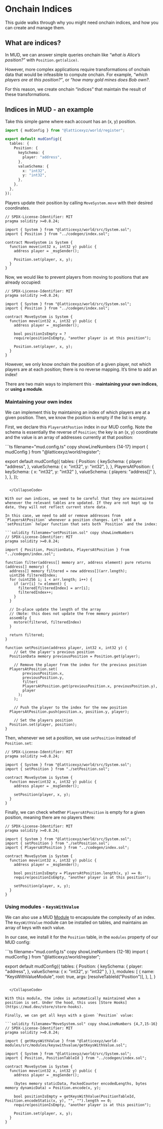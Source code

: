 
# Onchain Indices

This guide walks through why you might need onchain indices, and how you can create and manage them.

## What are indices?

In MUD, we can answer simple queries onchain like _“what is Alice’s position?”_ with `Position.get(alice)`.

However, more complex applications require transformations of onchain data that would be infeasible to compute onchain. For example, _“which players are at this position?”_, or _“how many gold mines does Bob own?_.

For this reason, we create onchain “indices” that maintain the result of these transformations.

## Indices in MUD - an example

Take this simple game where each account has an (x, y) position.

```ts filename="mud.config.ts" copy showLineNumbers
import { mudConfig } from "@latticexyz/world/register";

export default mudConfig({
  tables: {
    Position: {
      keySchema: {
        player: "address",
      },
      valueSchema: {
        x: "int32",
        y: "int32",
      },
    },
  },
});
```

Players update their position by calling `MoveSystem.move` with their desired coordinates.

```solidity filename="MoveSystem.sol" copy showLineNumbers
// SPDX-License-Identifier: MIT
pragma solidity >=0.8.24;

import { System } from "@latticexyz/world/src/System.sol";
import { Position } from "../codegen/index.sol";

contract MoveSystem is System {
  function move(int32 x, int32 y) public {
    address player = _msgSender();

    Position.set(player, x, y);
  }
}
```

Now, we would like to prevent players from moving to positions that are already occupied:

   <CollapseCode>

```solidity filename="MoveSystem.sol" copy showLineNumbers {11-14}
// SPDX-License-Identifier: MIT
pragma solidity >=0.8.24;

import { System } from "@latticexyz/world/src/System.sol";
import { Position } from "../codegen/index.sol";

contract MoveSystem is System {
  function move(int32 x, int32 y) public {
    address player = _msgSender();

    bool positionIsEmpty = ?
    require(positionIsEmpty, "another player is at this position");

    Position.set(player, x, y);
  }
}
```

   </CollapseCode>

However, we only know onchain the position of a given player, not which players are at each position; there is no reverse mapping. It’s time to add an index!

There are two main ways to implement this - **maintaining your own indices**, or **using a module**.

### Maintaining your own index

We can implement this by maintaining an index of which players are at a given position. Then, we know the position is empty if the list is empty.

First, we declare this `PlayersAtPostion` index in our MUD config. Note the schema is essentially the reverse of `Position`; the key is an (x, y) coordinate and the value is an array of addresses currently at that position:

   <CollapseCode>
```ts filename="mud.config.ts" copy showLineNumbers {14-17}
import { mudConfig } from "@latticexyz/world/register";

export default mudConfig({
  tables: {
    Position: {
      keySchema: {
        player: "address",
      },
      valueSchema: {
        x: "int32",
        y: "int32",
      },
    },
    PlayersAtPosition: {
      keySchema: { x: "int32", y: "int32" },
      valueSchema: { players: "address[]" },
    },
  },
});
```

  </CollapseCode>

With our own indices, we need to be careful that they are maintained whenever the relevant tables are updated. If they are not kept up to date, they will not reflect current store data.

In this case, we need to add or remove addresses from `PlayersAtPosition` whenever a position changes. Let's add a `setPosition` helper function that sets both `Position` and the index:

```solidity filename="setPosition.sol" copy showLineNumbers
// SPDX-License-Identifier: MIT
pragma solidity >=0.8.24;

import { Position, PositionData, PlayersAtPosition } from "../codegen/index.sol";

function filter(address[] memory arr, address element) pure returns (address[] memory) {
  address[] memory filtered = new address[](arr.length);
  uint256 filteredIndex;
  for (uint256 i; i < arr.length; i++) {
    if (arr[i] != element) {
      filtered[filteredIndex] = arr[i];
      filteredIndex++;
    }
  }

  // In-place update the length of the array
  // (Note: this does not update the free memory pointer)
  assembly {
    mstore(filtered, filteredIndex)
  }

  return filtered;
}

function setPosition(address player, int32 x, int32 y) {
	// Get the player's previous position
  PositionData memory previousPosition = Position.get(player);

 	// Remove the player from the index for the previous position
  PlayersAtPosition.set(
		previousPosition.x,
		previousPosition.y,
		filter(
	    PlayersAtPosition.get(previousPosition.x, previousPosition.y),
	    player
	  );
	);

	// Push the player to the index for the new position
  PlayersAtPosition.push(position.x, position.y, player);

	// Set the players position
  Position.set(player, position);
}
```

Then, whenever we set a position, we use `setPosition` instead of `Position.set`:

   <CollapseCode>

```solidity filename="MoveSystem.sol" copy showLineNumbers {5,11}
// SPDX-License-Identifier: MIT
pragma solidity >=0.8.24;

import { System } from "@latticexyz/world/src/System.sol";
import { setPosition } from "./setPosition.sol";

contract MoveSystem is System {
  function move(int32 x, int32 y) public {
    address player = _msgSender();

    setPosition(player, x, y);
  }
}
```

   </CollapseCode>

Finally, we can check whether `PlayersAtPosition` is empty for a given position, meaning there are no players there:

   <CollapseCode>

```solidity filename="MoveSystem.sol" copy showLineNumbers {6,12-13}
// SPDX-License-Identifier: MIT
pragma solidity >=0.8.24;

import { System } from "@latticexyz/world/src/System.sol";
import { setPosition } from "./setPosition.sol";
import { PlayersAtPosition } from "../codegen/index.sol";

contract MoveSystem is System {
  function move(int32 x, int32 y) public {
    address player = _msgSender();

    bool positionIsEmpty = PlayersAtPosition.length(x, y) == 0;
    require(positionIsEmpty, "another player is at this position");

    setPosition(player, x, y);
  }
}
```

   </CollapseCode>

### Using modules - `KeysWithValue`

We can also use a MUD [Module](https://mud.dev/world/modules) to encapsulate the complexity of an index. The `KeysWithValue` module can be installed on tables, and maintains an array of keys with each value.

In our case, we install it for the `Position` table, in the `modules` property of our MUD config:

   <CollapseCode>
```ts filename="mud.config.ts" copy showLineNumbers {12-18}
import { mudConfig } from "@latticexyz/world/register";

export default mudConfig({
	tables: {
		Position: {
		  keySchema: {
		    player: "address",
		  },
		  valueSchema: { x: "int32", y: "int32" },
		}
	},
  modules: [
    {
      name: "KeysWithValueModule",
      root: true,
      args: [resolveTableId("Position")],
    },
  ],
}
```

  </CollapseCode>

With this module, the index is automatically maintained when a position is set. Under the hood, this uses [Store Hooks](https://mud.dev/store/store-hooks).

Finally, we can get all keys with a given `Position` value:

```solidity filename="MoveSystem.sol" copy showLineNumbers {4,7,15-16}
// SPDX-License-Identifier: MIT
pragma solidity >=0.8.24;

import { getKeysWithValue } from "@latticexyz/world-modules/src/modules/keyswithvalue/getKeysWithValue.sol";

import { System } from "@latticexyz/world/src/System.sol";
import { Position, PositionTableId } from "../codegen/index.sol";

contract MoveSystem is System {
  function move(int32 x, int32 y) public {
    address player = _msgSender();

    (bytes memory staticData, PackedCounter encodedLengths, bytes memory dynamicData) = Position.encode(x, y);

    bool positionIsEmpty = getKeysWithValue(PositionTableId, Position.encodeStatic(x, y), "", "").length == 0;
    require(positionIsEmpty, "another player is at this position");

    Position.set(player, x, y);
  }
}
```
